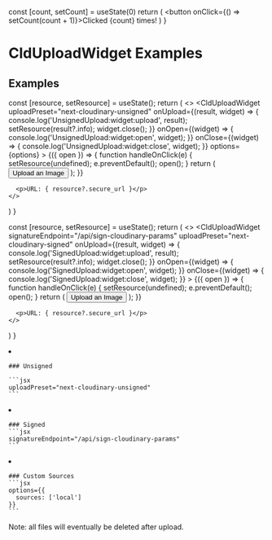 



<Head>
  <title>CldUploadWidget Examples - Next Cloudinary</title>
  <meta name="og:title" content="CldUploadWidget Examples - Next Cloudinary" />
  <meta name="og:url" content={`https://next.cloudinary.dev/clduploadwidget/examples`} />
</Head>

<OgImage
  title="CldUploadWidget Examples"
  twitterTitle="CldUploadWidget Examples"
/>

  const [count, setCount] = useState(0)
  return (
    <button onClick={() => setCount(count + 1)}>Clicked {count} times!</button>
  )
}

# CldUploadWidget Examples

## Examples

  const [resource, setResource] = useState();
  return (
    <>
      <CldUploadWidget
        uploadPreset="next-cloudinary-unsigned"
        onUpload={(result, widget) => {
          console.log('UnsignedUpload:widget:upload', result);
          setResource(result?.info);
          widget.close();
        }}
        onOpen={(widget) => {
          console.log('UnsignedUpload:widget:open', widget);
        }}
        onClose={(widget) => {
          console.log('UnsignedUpload:widget:close', widget);
        }}
        options={options}
      >
        {({ open }) => {
          function handleOnClick(e) {
            setResource(undefined);
            e.preventDefault();
            open();
          }
          return (
            <button className={styles.button} onClick={handleOnClick}>
              Upload an Image
            </button>
          );
        }}
      </CldUploadWidget>

      <p>URL: { resource?.secure_url }</p>
    </>
  )
}

  const [resource, setResource] = useState();
  return (
    <>
      <CldUploadWidget
        signatureEndpoint="/api/sign-cloudinary-params"
        uploadPreset="next-cloudinary-signed"
        onUpload={(result, widget) => {
          console.log('SignedUpload:widget:upload', result);
          setResource(result?.info);
          widget.close();
        }}
        onOpen={(widget) => {
          console.log('SignedUpload:widget:open', widget);
        }}
        onClose={(widget) => {
          console.log('SignedUpload:widget:close', widget);
        }}
      >
        {({ open }) => {
          function handleOnClick(e) {
            setResource(undefined);
            e.preventDefault();
            open();
          }
          return (
            <button className={styles.button} onClick={handleOnClick}>
              Upload an Image
            </button>
          );
        }}
      </CldUploadWidget>

      <p>URL: { resource?.secure_url }</p>
    </>
  )
}

<ImageGrid>
  <li>
    <UnsignedUpload />

    ### Unsigned

    ```jsx
    uploadPreset="next-cloudinary-unsigned"
    ```
  </li>
  <li>
    <SignedUpload />

    ### Signed
    ```jsx
    signatureEndpoint="/api/sign-cloudinary-params"
    ```
  </li>
  <li>
    <UnsignedUpload options={{
      sources: ['local']
    }} />

    ### Custom Sources
    ```jsx
    options={{
      sources: ['local']
    }}
    ```
  </li>
</ImageGrid>

<Callout emoji={false}>
  Note: all files will eventually be deleted after upload.
</Callout>